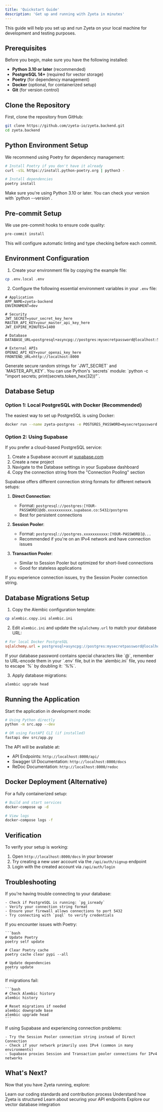 ```yaml
---
title: 'Quickstart Guide'
description: 'Get up and running with Zyeta in minutes'
---
```


This guide will help you set up and run Zyeta on your local machine for development and testing purposes.

## Prerequisites

Before you begin, make sure you have the following installed:
- **Python 3.10 or later** (recommended)
- **PostgreSQL 14+** (required for vector storage)
- **Poetry** (for dependency management)
- **Docker** (optional, for containerized setup)
- **Git** (for version control)

## Clone the Repository

First, clone the repository from GitHub:

```bash
git clone https://github.com/zyeta-io/zyeta.backend.git
cd zyeta.backend
```

## Python Environment Setup

We recommend using Poetry for dependency management:

```bash
# Install Poetry if you don't have it already
curl -sSL https://install.python-poetry.org | python3 -

# Install dependencies
poetry install
```

<Note>
Make sure you're using Python 3.10 or later. You can check your version with `python --version`.
</Note>

## Pre-commit Setup

We use pre-commit hooks to ensure code quality:

```bash
pre-commit install
```

This will configure automatic linting and type checking before each commit.

## Environment Configuration

1. Create your environment file by copying the example file:

```bash
cp .env.local .env
```

2. Configure the following essential environment variables in your `.env` file:

```
# Application
APP_NAME=zyeta-backend
ENVIRONMENT=dev

# Security
JWT_SECRET=your_secret_key_here
MASTER_API_KEY=your_master_api_key_here
JWT_EXPIRE_MINUTES=1400

# Database
DATABASE_URL=postgresql+asyncpg://postgres:mysecretpassword@localhost:5432/postgres

# External APIs
OPENAI_API_KEY=your_openai_key_here
FRONTEND_URL=http://localhost:8000
```

<Tip>
Generate secure random strings for `JWT_SECRET` and `MASTER_API_KEY`. You can use Python's `secrets` module: `python -c "import secrets; print(secrets.token_hex(32))"`.
</Tip>

## Database Setup

### Option 1: Local PostgreSQL with Docker (Recommended)

The easiest way to set up PostgreSQL is using Docker:

```bash
docker run --name zyeta-postgres -e POSTGRES_PASSWORD=mysecretpassword -p 5432:5432 -d postgres
```

### Option 2: Using Supabase

If you prefer a cloud-based PostgreSQL service:

1. Create a Supabase account at [supabase.com](https://supabase.com)
2. Create a new project
3. Navigate to the Database settings in your Supabase dashboard
4. Copy the connection string from the "Connection Pooling" section

<Accordion title="Supabase Connection Types">
Supabase offers different connection string formats for different network setups:

1. **Direct Connection**: 
   - Format: `postgresql://postgres:[YOUR-PASSWORD]@db.xxxxxxxxxxx.supabase.co:5432/postgres`
   - Best for persistent connections

2. **Session Pooler**:
   - Format: `postgresql://postgres.xxxxxxxxxxx:[YOUR-PASSWORD]@...`
   - Recommended if you're on an IPv4 network and have connection issues

3. **Transaction Pooler**:
   - Similar to Session Pooler but optimized for short-lived connections
   - Good for stateless applications

If you experience connection issues, try the Session Pooler connection string.
</Accordion>

## Database Migrations Setup

1. Copy the Alembic configuration template:

```bash
cp alembic.copy.ini alembic.ini
```

2. Edit `alembic.ini` and update the `sqlalchemy.url` to match your database URL:

```ini
# For local Docker PostgreSQL
sqlalchemy.url = postgresql+asyncpg://postgres:mysecretpassword@localhost:5432/postgres
```

<Note>
If your database password contains special characters like `@`, remember to URL-encode them in your `.env` file, but in the `alembic.ini` file, you need to escape `%` by doubling it: `%%`.
</Note>

3. Apply database migrations:

```bash
alembic upgrade head
```

## Running the Application

Start the application in development mode:

```bash
# Using Python directly
python -m src.app --dev

# OR using FastAPI CLI (if installed)
fastapi dev src/app.py
```

The API will be available at:
- API Endpoints: `http://localhost:8000/api/`
- Swagger UI Documentation: `http://localhost:8000/docs`
- ReDoc Documentation: `http://localhost:8000/redoc`

## Docker Deployment (Alternative)

For a fully containerized setup:

```bash
# Build and start services
docker-compose up -d

# View logs
docker-compose logs -f
```

## Verification

To verify your setup is working:

1. Open `http://localhost:8000/docs` in your browser
2. Try creating a new user account via the `/api/auth/signup` endpoint
3. Login with the created account via `/api/auth/login`

## Troubleshooting

<AccordionGroup>
  <Accordion title="Database Connection Issues">
    If you're having trouble connecting to your database:
    
    - Check if PostgreSQL is running: `pg_isready`
    - Verify your connection string format
    - Ensure your firewall allows connections to port 5432
    - Try connecting with `psql` to verify credentials
  </Accordion>
  
  <Accordion title="Poetry Dependency Issues">
    If you encounter issues with Poetry:
    
    ```bash
    # Update Poetry
    poetry self update
    
    # Clear Poetry cache
    poetry cache clear pypi --all
    
    # Update dependencies
    poetry update
    ```
  </Accordion>
  
  <Accordion title="Migration Errors">
    If migrations fail:
    
    ```bash
    # Check Alembic history
    alembic history
    
    # Reset migrations if needed
    alembic downgrade base
    alembic upgrade head
    ```
  </Accordion>
  
  <Accordion title="IPv4/IPv6 Connectivity Issues">
    If using Supabase and experiencing connection problems:
    
    - Try the Session Pooler connection string instead of Direct Connection
    - Check if your network primarily uses IPv4 (common in many environments)
    - Supabase proxies Session and Transaction pooler connections for IPv4 networks
  </Accordion>
</AccordionGroup>

## What's Next?

Now that you have Zyeta running, explore:

<CardGroup cols={2}>
  <Card title="Development Workflow" icon="code" href="/pages/getting-started/development-workflow">
    Learn our coding standards and contribution process
  </Card>
  <Card title="Architecture Overview" icon="diagram-project" href="/pages/architecture/overview">
    Understand how Zyeta is structured
  </Card>
  <Card title="Authentication" icon="lock" href="/pages/features/authentication">
    Learn about securing your API endpoints
  </Card>
  <Card title="Knowledge Base" icon="brain" href="/pages/features/knowledge-base">
    Explore our vector database integration
  </Card>
</CardGroup> 